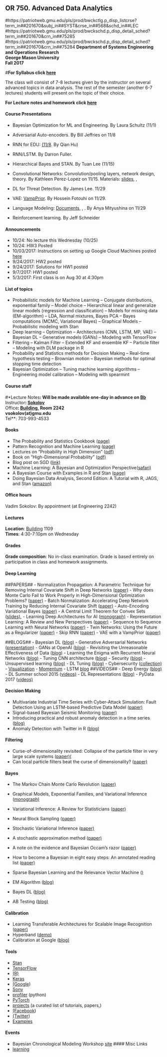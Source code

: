 

## OR 750. Advanced Data Analytics
 
#https://patriotweb.gmu.edu/pls/prod/bwckctlg.p_disp_listcrse?term_in##201670&subj_in##SYST&crse_in##568&schd_in##LEC 
#https://patriotweb.gmu.edu/pls/prod/bwckschd.p_disp_detail_sched?term_in##201670&crn_in##75285
#https://patriotweb.gmu.edu/pls/prod/bwckschd.p_disp_detail_sched?term_in##201670&crn_in##75284
**Department of Systems Engineering and Operations Research**\
**George Mason University**\
**Fall 2017**\

#**For Syllabus click [here](syllabus.html)**\


The class will consist of 7-8 lectures given by the instructor on several advanced topics in data analysis. The rest of the semester (another 6-7 lectures) students will present on the topic of their choice. 

**For Lecture notes and homework click [here](https://www.dropbox.com/sh/q2ywfjg4rj569c0/AAClairRwV4p6mINUiA1O_nSa?dl##0)**\

#### Course Presentations
- Bayesian Optimization for ML and Engineering. By Laura Schultz (11/1)
- Adversarial Auto-encoders. By Bill Jeffries on 11/8
- RNN for EDU: [(11/8](https://web.stanford.edu/~cpiech/bio/papers/deepKnowledgeTracing.pdf Deep Knowledge Tracing). By Qian Hu)
- RNN/LSTM. By Darron Fuller.
- Hierarchical Bayes and STAN. By Tuan Lee (11\/15)
- Convolutional Networks: Convolution/pooling layers, network design, theory. By Kathleen Perez-Lopez on 11\/15. Materials: [slides](https://www.youtube.com/watch?v##5shwqPBVpbc&index##4&list##PLkFD6_40KJIxopmdJF_CLNqG3QuDFHQUm Brief info), [](https://youtu.be/4TLYJ20kniA lecture video), [](https://bcourses.berkeley.edu/courses/1453965/files/69671012/download?verifier##XD3l2nlSb1lJ5CUTGcJA7YSU7Ttel1VtvyTzd28J)


- DL for Threat Detection. By James Lee. 11/29
- VAE: [VampPrior](https://arxiv.org/abs/1705.07120 VAE with a). By Hossein Fotouhi on 11/29.
- Language Modeling: [Documents](https://arxiv.org/pdf/1602.02410.pdf Exploring the Limits of Language Modeling), [](https://arxiv.org/pdf/1301.3781.pdf Efficient Estimation of Word Representations in Vector Space), [](https://arxiv.org/pdf/1405.4053.pdf Distributed Representations of Sentences and). By Anya Mityushina on 11/29
- Reinforcement learning. By Jeff Schneider


#### Announcements
- 10\/24: No lecture this Wednesday (10\/25)
- 10\/24: HW3 Posted
- 10\/03\/2017: Instructions on setting up Google Cloud Machines posted [here](gcloud.html)
- 9\/24\/2017: HW2 posted
- 9\/24\/2017: Solutions for HW1 posted
- 9\/7\/2017: HW1 posted
- 5\/3\/2017: First class is on Aug 30 at 4:30pm

#### List of topics
- Probabilistic models for Machine Learning
	-- Conjugate distributions, exponential family
	-- Model choice
	-- Hierarchical linear and generalize linear models (regression and classification)
	-- Models for missing data (EM-algorithm)
	-- LDA, Normal mixtures, Bayes PCA
	-- Bayes computations (MCMC, Variational Bayes)
	-- Graphical Models
	-- Probabilistic modeling with Stan
 - Deep learning
	 -- Optimization
	 -- Architectures (CNN, LSTM, MP, VAE)
	 -- Bayesian DL
	 -- Generative models (GANs)
	 -- Modeling with TensorFlow
- Filtering
	 -- Kalman Filter
	 -- Extended KF and ensemble KF
	 -- Particle filter
	 -- Modeling with DLM package in R
- Probability and Statistics methods for Decision Making
	-- Real-time hypothesis testing
	-- Brownian motion
	-- Bayesian methods for optimal stopping time detection
- Bayesian Optimization
	-- Tuning machine learning algorithms
	-- Engineering model calibration
	-- Modeling with spearmint

 
#### Course staff
#*Lecture Notes**:	Will be made available one-day in advance on [Bb](https://mymasonportal.gmu.edu/) \
**Instructor**: [Sokolov](http://vsokolov.org Vadim) \
**Office**: [Building](https://goo.gl/maps/iLp2PzxkSxF2 Engineering), Room 2242 \
vsokolov(at)gmu.edu \
**Tel**: 703-993-4533 \


#### Books
- The Probability and Statistics Cookbook ([page)](http://statistics.zone book)
- Pattern Recognition and Machine Learning
([page)](https://www.microsoft.com/en-us/research/people/cmbishop/?from##http%3A%2F%2Fresearch.microsoft.com%2Fen-us%2Fum%2Fpeople%2Fcmbishop%2Fprml%2F book)
- Lectures on "Probability in High Dimension" ([pdf)](https://www.princeton.edu/~rvan/ORF570.pdf)
- Book on "High-Dimensional Probability" ([pdf)](http://www-personal.umich.edu/~romanv/papers/HDP-book/HDP-book.pdf)
- Blog post on SGD ([link)](https://xianblog.wordpress.com/2017/05/10/the-invasion-of-the-stochastic-gradients/)
- Machine Learning: A Bayesian and Optimization Perspective([safari)](http://proquest.safaribooksonline.com.mutex.gmu.edu/book/programming/machine-learning/9780128015223/cover-image/cover_xhtml?uicode##gmu)
- A Bayesian Course with Examples in R and Stan ([page)](http://xcelab.net/rm/statistical-rethinking/ book)
- Doing Bayesian Data Analysis, Second Edition: A Tutorial with R, JAGS, and Stan  ([amazon)](http://a.co/g5zQvzw)


#### Office hours
Vadim Sokolov: By appointment (at Engineering 2242)\


#### Lectures
**Location**: [Building](https://goo.gl/maps/7rV5nAX5CDB2 Nguyen Engineering) 1109\
**Times**: 4:30-7:10pm on Wednesday

#### Grades
**Grade composition**: No in-class examination. Grade is based entirely on participation in class and homework assignments.



#### Deep Learning
##PAPERS##
- Normalization Propagation: A Parametric Technique for Removing Internal Covariate Shift in Deep Networks ([paper)](https://arxiv.org/pdf/1603.01431.pdf)
- Why does Monte Carlo Fail to Work Properly in High-Dimensional Optimization Problems? ([paper)](https://arxiv.org/pdf/1603.00311.pdf)
- Batch Normalization: Accelerating Deep Network Training by Reducing Internal Covariate Shift ([paper)](https://arxiv.org/pdf/1502.03167.pdf)
- Auto-Encoding Variational Bayes ([paper)](https://arxiv.org/pdf/1312.6114.pdf)
 - A Central Limit Theorem for Convex Sets ([slides)](https://arxiv.org/pdf/math/0605014.pdf paper), [](http://web.math.unifi.it/users/salani/cortona2007/talks/klartag.pdf)
- Learning Deep Architectures for AI ([monograph)](files/bengiofull2009.pdf)
- Representation Learning: A Review and New Perspectives ([paper)](http://www.iro.umontreal.ca/~lisa/pointeurs/TPAMISI-2012-04-0260-1.pdf)
- Sequence to Sequence Learning with Neural Networks ([paper)](https://papers.nips.cc/paper/5346-sequence-to-sequence-learning-with-neural-networks.pdf)
- Twin Networks: Using the Future as a Regularizer ([paper)](https://arxiv.org/pdf/1708.06742.pdf)
- Skip RNN ([paper)](http://www.gitxiv.com/posts/6ozns2NF7odKrHZ3r/skip-rnn blog and)
- VAE with a VampPrior ([paper)](https://arxiv.org/pdf/1705.07120.pdf)

##BLOGS##
- Bayesian DL ([blog)](http://www.datasciencecentral.com/profiles/blogs/a-curated-list-of-resources-dedicated-to-bayesian-deep-learning?utm_content##buffer3671b&utm_medium##social&utm_source##twitter.com&utm_campaign##buffer)
- Generative Adversarial Networks ([presentation)](https://channel9.msdn.com/Events/Neural-Information-Processing-Systems-Conference/Neural-Information-Processing-Systems-Conference-NIPS-2016/Generative-Adversarial-Networks)
- GANs at OpenAI ([blog)](https://blog.openai.com/generative-models/?utm_content##buffer50108&utm_medium##social&utm_source##twitter.com&utm_campaign##buffer)
- Revisiting the Unreasonable Effectiveness of Data
 ([blog)](https://research.googleblog.com/2017/07/revisiting-unreasonable-effectiveness.html)
- Learning the Enigma with Recurrent Neural Networks ([blog)](https://greydanus.github.io/2017/01/07/enigma-rnn/)
- Tuning CNN architecture ([blog)](https://bowenbaker.github.io/metaqnn/)
- Security ([blog)](http://www.cleverhans.io)
- Unsupervised learning ([blog)](https://medium.com/intuitionmachine/navigating-the-unsupervised-learning-landscape-951bd5842df9)
- DL Tuning ([blog)](http://theorangeduck.com/page/neural-network-not-working)
- Cybersecurity ([collection)](https://medium.com/@jason_trost/collection-of-deep-learning-cyber-security-research-papers-e1f856f71042 paper)
 - [Visualization](http://www.denizyuret.com/2015/03/alec-radfords-animations-for.html Opt)
 - [Momentum](http://distill.pub/2017/momentum/)
 - LSTM [blog](http://colah.github.io/posts/2015-08-Understanding-LSTMs/)
##VIDEOS##
- Deep Energy ([blog)](https://deepmind.com/blog/deepmind-ai-reduces-google-data-centre-cooling-bill-40/)
- DL Summer school 2015 ([videos)](http://videolectures.net/deeplearning2015_montreal/)
- DL Representations ([blog)](http://netdissect.csail.mit.edu)
- PyData 2017 ([videos)](https://www.analyticsvidhya.com/blog/2017/05/pydata-amsterdam-2017-machine-learning-deep-learning-data-science/)

#### Decision Making
- Multivariate Industrial Time Series with Cyber-Attack Simulation: Fault Detection Using an LSTM-based Predictive Data Model ([paper)](https://arxiv.org/pdf/1612.06676.pdf)
- Signal-based Bayesian Seismic Monitoring ([paper)](https://arxiv.org/abs/1703.00561)
- Introducing practical and robust anomaly detection in a time series ([blog)](https://blog.twitter.com/engineering/en_us/a/2015/introducing-practical-and-robust-anomaly-detection-in-a-time-series.html)
- Anomaly Detection with Twitter in R ([blog)](https://anomaly.io/anomaly-detection-twitter-r/)

#### Filtering
- Curse-of-dimensionality revisited: Collapse of the particle filter in very large scale systems ([paper)(](https://arxiv.org/abs/0805.3034)
- Can local particle filters beat the curse of dimensionality? ([paper)](https://arxiv.org/abs/1301.6585)

#### Bayes
- The Markov Chain Monte Carlo Revolution
 ([paper)](http://www.ams.org/journals/bull/2009-46-02/S0273-0979-08-01238-X/S0273-0979-08-01238-X.pdf)
- Graphical Models, Exponential Families, and Variational Inference ([monograph)](https://people.eecs.berkeley.edu/~wainwrig/Papers/WaiJor08_FTML.pdf)
- Variational Inference: A Review for Statisticians ([paper)](https://arxiv.org/pdf/1601.00670.pdf)
- Neural Block Sampling ([paper)](https://arxiv.org/pdf/1708.06040.pdf)
- Stochastic Variational Inference ([paper)](../../pdf/HoffmanBleiWangPaisley2013.pdf)
- A stochastic approximation method ([paper)](../../pdf/herbert51.pdf)
- A note on the evidence and Bayesian Occam’s razor ([paper)](http://mlg.eng.cam.ac.uk/zoubin/papers/05occam/occam.pdf)
- How to become a Bayesian in eight easy steps: An annotated reading list ([paper)](../pdf/becoming_bayes.pdf)
- Sparse Bayesian Learning and the Relevance Vector Machine ([)](http://www.jmlr.org/papers/volume1/tipping01a/tipping01a.pdf pdf)
- EM Algorithm ([blog)](https://cw.fel.cvut.cz/wiki/courses/ae4b33rpz/labs/12_em/start)


- Bayes DL ([blog)](https://medium.com/towards-data-science/building-a-bayesian-deep-learning-classifier-ece1845bc09)
- AB Testing ([blog)](https://www.r-bloggers.com/bayesian-ab-testing-made-easy/)


#### Calibration
- Learning Transferable Architectures for Scalable Image Recognition ([paper)](https://arxiv.org/abs/1707.07012)
- Hyperband ([demo)](https://people.eecs.berkeley.edu/~kjamieson/hyperband.html)
- Calibration at Google ([blog)](https://cloud.google.com/blog/big-data/2017/08/hyperparameter-tuning-in-cloud-machine-learning-engine-using-bayesian-optimization?utm_content##bufferdd61a&utm_medium##social&utm_source##twitter.com&utm_campaign##buffer)

#### Tools
- [Stan](http://mc-stan.org/documentation/)
- [TensorFlow](https://www.tensorflow.org)
- [(R)](https://cran.r-project.org/web/packages/dlm/dlm.pdf dlm)
- [Keras](https://keras.io)
- [(Google](http://playground.tensorflow.org TF Playground))
- [Sony](https://dl.sony.com DL) 
- [profiler](https://jiffyclub.github.io/snakeviz/ SnakeViz) (python)
- [PyTorch](http://pytorch.org)
- [projects](https://github.com/ritchieng/the-incredible-pytorch Pytorch resources) (a curated list of tutorials, papers,)
- [(Facebook](https://research.fb.com/prophet-forecasting-at-scale/ Prophet))
- [(Twitter](https://github.com/twitter/AnomalyDetection AnomalyDetection))
- [Examples](https://github.com/jeffalstott/pystan_time_series TS Stan)



#### Events
- Bayesian Chronological Modeling Workshop [site](https://www.eventbrite.co.uk/e/bayesian-chronological-modeling-workshop-tickets-36821622464)
#### Misc Links
 - [learning](http://www.cherwell.org/2017/05/01/independent-learning-more-beneficial-than-contact-hours-report-finds/?platform##hootsuite Independent)

